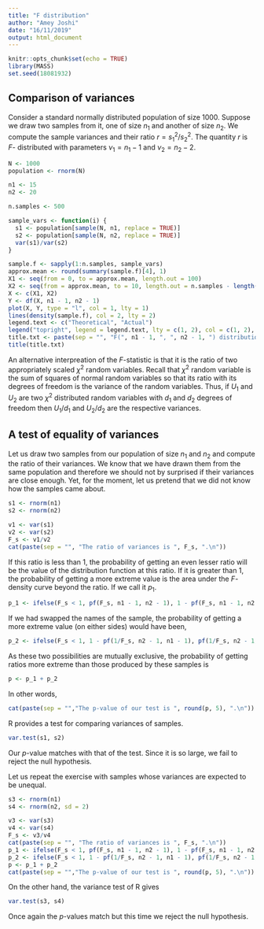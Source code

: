```yaml
---
title: "F distribution"
author: "Amey Joshi"
date: "16/11/2019"
output: html_document
---
```


```r
knitr::opts_chunk$set(echo = TRUE)
library(MASS)
set.seed(18081932)
```

## Comparison of variances

Consider a standard normally distributed population of size $1000$. Suppose we
draw two samples from it, one of size $n_1$ and another of size $n_2$. We compute
the sample variances and their ratio $r = s_1^2/s_2^2$. The quantity $r$ is $F$-
distributed with parameters $\nu_1 = n_1 - 1$ and $\nu_2 = n_2 - 2$.
```r
N <- 1000
population <- rnorm(N)

n1 <- 15
n2 <- 20

n.samples <- 500

sample_vars <- function(i) {
  s1 <- population[sample(N, n1, replace = TRUE)]
  s2 <- population[sample(N, n2, replace = TRUE)]
  var(s1)/var(s2)
}

sample.f <- sapply(1:n.samples, sample_vars)
approx.mean <- round(summary(sample.f)[4], 1)
X1 <- seq(from = 0, to = approx.mean, length.out = 100)
X2 <- seq(from = approx.mean, to = 10, length.out = n.samples - length(X1))
X <- c(X1, X2)
Y <- df(X, n1 - 1, n2 - 1)
plot(X, Y, type = "l", col = 1, lty = 1)
lines(density(sample.f), col = 2, lty = 2)
legend.text <- c("Theoretical", "Actual")
legend("topright", legend = legend.text, lty = c(1, 2), col = c(1, 2), cex = 0.6)
title.txt <- paste(sep = "", "F(", n1 - 1, ", ", n2 - 1, ") distribution")
title(title.txt)
```

An alternative interpreation of the $F$-statistic is that it is the ratio of
two appropriately scaled $\chi^2$ random variables. Recall that $\chi^2$ random
variable is the sum of squares of normal random variables so that its ratio with
its degrees of freedom is the variance of the random variables. Thus, if $U_1$ and
$U_2$ are two $\chi^2$ distributed random variables with $d_1$ and $d_2$ degrees
of freedom then $U_1/d_1$ and $U_2/d_2$ are the respective variances.

## A test of equality of variances
Let us draw two samples from our population of size $n_1$ and $n_2$ and compute 
the ratio of their variances. We know that we have drawn them from the same 
population and therefore we should not by surprised if their variances are 
close enough. Yet, for the moment, let us pretend that we did not know how the
samples came about.
```r
s1 <- rnorm(n1)
s2 <- rnorm(n2)

v1 <- var(s1)
v2 <- var(s2)
F_s <- v1/v2
cat(paste(sep = "", "The ratio of variances is ", F_s, ".\n"))
```

If this ratio is less than $1$, the probability of getting an even lesser ratio
will be the value of the distribution function at this ratio. If it is greater
than $1$, the probability of getting a more extreme value is the area under the
$F$-density curve beyond the ratio. If we call it $p_1$.
```r
p_1 <- ifelse(F_s < 1, pf(F_s, n1 - 1, n2 - 1), 1 - pf(F_s, n1 - 1, n2 - 1))
```

If we had swapped the names of the sample, the probability of getting a more
extreme value (on either sides) would have been,
```r
p_2 <- ifelse(F_s < 1, 1 - pf(1/F_s, n2 - 1, n1 - 1), pf(1/F_s, n2 - 1, n1 - 1))
```

As these two possibilities are mutually exclusive, the probability of getting 
ratios more extreme than those produced by these samples is
```r
p <- p_1 + p_2
```
In other words,
```r
cat(paste(sep = "","The p-value of our test is ", round(p, 5), ".\n"))
```

R provides a test for comparing variances of samples.
```r
var.test(s1, s2)
```

Our $p$-value matches with that of the test. Since it is so large, we fail to 
reject the null hypothesis.

Let us repeat the exercise with samples whose variances are expected to be unequal.
```r
s3 <- rnorm(n1)
s4 <- rnorm(n2, sd = 2)

v3 <- var(s3)
v4 <- var(s4)
F_s <- v3/v4
cat(paste(sep = "", "The ratio of variances is ", F_s, ".\n"))
p_1 <- ifelse(F_s < 1, pf(F_s, n1 - 1, n2 - 1), 1 - pf(F_s, n1 - 1, n2 - 1))
p_2 <- ifelse(F_s < 1, 1 - pf(1/F_s, n2 - 1, n1 - 1), pf(1/F_s, n2 - 1, n1 - 1))
p <- p_1 + p_2
cat(paste(sep = "","The p-value of our test is ", round(p, 5), ".\n"))
```

On the other hand, the variance test of R gives
```r
var.test(s3, s4)
```

Once again the $p$-values match but this time we reject the null hypothesis.
